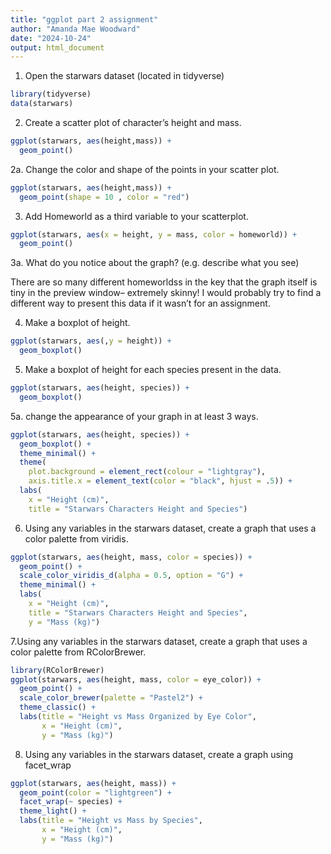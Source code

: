 ```yaml
---
title: "ggplot part 2 assignment"
author: "Amanda Mae Woodward"
date: "2024-10-24"
output: html_document
---
```


1. Open the starwars dataset (located in tidyverse)
```r
library(tidyverse)
data(starwars)
```

2. Create a scatter plot of character's height and mass. 
```r
ggplot(starwars, aes(height,mass)) + 
  geom_point() 
```

2a. Change the color and shape of the points in your scatter plot. 
```r
ggplot(starwars, aes(height,mass)) + 
  geom_point(shape = 10 , color = "red")
```

3. Add Homeworld as a third variable to your scatterplot. 
```r
ggplot(starwars, aes(x = height, y = mass, color = homeworld)) + 
  geom_point()
```

3a. What do you notice about the graph? (e.g. describe what you see)

There are so many different homeworldss in the key that the graph itself is tiny in the preview window-- extremely skinny! I would probably try to find a different way to present this data if it wasn't for an assignment. 

4. Make a boxplot of height. 
```r
ggplot(starwars, aes(,y = height)) + 
  geom_boxplot()
```

5. Make a boxplot of height for each species present in the data. 
```r
ggplot(starwars, aes(height, species)) + 
  geom_boxplot()
```

5a. change the appearance of your graph in at least 3 ways. 
```r
ggplot(starwars, aes(height, species)) + 
  geom_boxplot() + 
  theme_minimal() + 
  theme(
    plot.background = element_rect(colour = "lightgray"),
    axis.title.x = element_text(color = "black", hjust = .5)) + 
  labs(
    x = "Height (cm)",
    title = "Starwars Characters Height and Species")
```

6. Using any variables in the starwars dataset, create a graph that uses a color palette from viridis.
```r
ggplot(starwars, aes(height, mass, color = species)) + 
  geom_point() + 
  scale_color_viridis_d(alpha = 0.5, option = "G") + 
  theme_minimal() + 
  labs(
    x = "Height (cm)",
    title = "Starwars Characters Height and Species",
    y = "Mass (kg)")
```

7.Using any variables in the starwars dataset, create a graph that uses a color palette from RColorBrewer.
```r
library(RColorBrewer)
ggplot(starwars, aes(height, mass, color = eye_color)) + 
  geom_point() + 
  scale_color_brewer(palette = "Pastel2") + 
  theme_classic() + 
  labs(title = "Height vs Mass Organized by Eye Color", 
       x = "Height (cm)", 
       y = "Mass (kg)")

```

8. Using any variables in the starwars dataset, create a graph using facet_wrap
```r
ggplot(starwars, aes(height, mass)) + 
  geom_point(color = "lightgreen") + 
  facet_wrap(~ species) + 
  theme_light() + 
  labs(title = "Height vs Mass by Species", 
       x = "Height (cm)", 
       y = "Mass (kg)")
```
